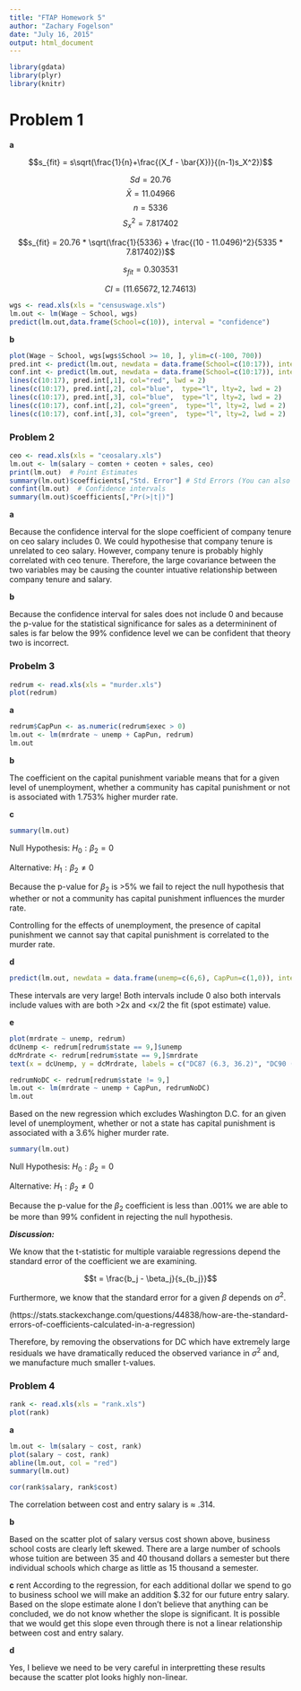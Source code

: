```yaml
---
title: "FTAP Homework 5"
author: "Zachary Fogelson"
date: "July 16, 2015"
output: html_document
---
```


```r
library(gdata)
library(plyr)
library(knitr)
```

# Problem 1

**a** 


$$s_{fit} = s\sqrt(\frac{1}{n}+\frac{(X_f - \bar{X})}{(n-1)s_X^2})$$

$$Sd = 20.76$$
$$\bar{X} = 11.04966$$
$$n = 5336$$
$$S_x^2 = 7.817402$$

$$s_{fit} = 20.76 * \sqrt(\frac{1}{5336} + \frac{(10 - 11.0496)^2}{5335 * 7.817402})$$

$$s_{fit} = 0.303531$$

$$CI = (11.65672, 12.74613)$$


```r
wgs <- read.xls(xls = "censuswage.xls")
lm.out <- lm(Wage ~ School, wgs)
predict(lm.out,data.frame(School=c(10)), interval = "confidence")
```


**b**

```r
plot(Wage ~ School, wgs[wgs$School >= 10, ], ylim=c(-100, 700))
pred.int <- predict(lm.out, newdata = data.frame(School=c(10:17)), interval = "predict")
conf.int <- predict(lm.out, newdata = data.frame(School=c(10:17)), interval = "confidence")
lines(c(10:17), pred.int[,1], col="red", lwd = 2)
lines(c(10:17), pred.int[,2], col="blue",  type="l", lty=2, lwd = 2)
lines(c(10:17), pred.int[,3], col="blue",  type="l", lty=2, lwd = 2)
lines(c(10:17), conf.int[,2], col="green",  type="l", lty=2, lwd = 2)
lines(c(10:17), conf.int[,3], col="green",  type="l", lty=2, lwd = 2)
```

### Problem 2

```r
ceo <- read.xls(xls = "ceosalary.xls")
lm.out <- lm(salary ~ comten + ceoten + sales, ceo)
print(lm.out)  # Point Estimates
summary(lm.out)$coefficients[,"Std. Error"] # Std Errors (You can also see this from sqrt(diag(vcov(lm.out))))
confint(lm.out)  # Confidence intervals
summary(lm.out)$coefficients[,"Pr(>|t|)"]
```

**a**

Because the confidence interval for the slope coefficient of company tenure on ceo salary includes 0. We could hypothesise that company tenure is unrelated to ceo salary. However, company tenure is probably highly correlated with ceo tenure. Therefore, the large covariance between the two variables may be causing the counter intuative relationship between company tenure and salary.

**b**

Because the confidence interval for sales does not include 0 and because the p-value for the statistical significance for sales as a determininent of sales is far below the 99% confidence level we can be confident that theory two is incorrect.


### Probelm 3

```r
redrum <- read.xls(xls = "murder.xls")
plot(redrum)
```

**a** 
```r
redrum$CapPun <- as.numeric(redrum$exec > 0)
lm.out <- lm(mrdrate ~ unemp + CapPun, redrum)
lm.out
```

**b**

The coefficient on the capital punishment variable means that for a given level of unemployment, whether a community has capital punishment or not is associated with 1.753% higher murder rate.

**c**

```r
summary(lm.out)
```

Null Hypothesis:
$H_0: \beta_{2} = 0$

Alternative:
$H_1: \beta_{2} \ne 0$


Because the p-value for $\beta_2$ is >5% we fail to reject the null hypothesis that whether or not a community has capital punishment influences the murder rate.

Controlling for the effects of unemployment, the presence of capital punishment we cannot say that capital punishment is correlated to the murder rate.

**d**

```r
predict(lm.out, newdata = data.frame(unemp=c(6,6), CapPun=c(1,0)), interval = "predict")
```

These intervals are very large! Both intervals include 0 also both intervals include values with are both \>2x and \<x\/2 the fit (spot estimate) value.

**e**

```r
plot(mrdrate ~ unemp, redrum)
dcUnemp <- redrum[redrum$state == 9,]$unemp
dcMrdrate <- redrum[redrum$state == 9,]$mrdrate
text(x = dcUnemp, y = dcMrdrate, labels = c("DC87 (6.3, 36.2)", "DC90 (6.6, 77.8)", "DC93 (8.5, 78.5)"), cex = .7, pos = 1)
```

```r
redrumNoDC <- redrum[redrum$state != 9,]
lm.out <- lm(mrdrate ~ unemp + CapPun, redrumNoDC)
lm.out
```

Based on the new regression which excludes Washington D.C. for an given level of unemployment, whether or not a state has capital punishment is associated with a 3.6% higher murder rate.

```r
summary(lm.out)
```

Null Hypothesis:
$H_0: \beta_{2} = 0$

Alternative:
$H_1: \beta_{2} \ne 0$

Because the p-value for the $\beta_2$ coefficient is less than .001% we are able to be more than 99% confident in rejecting the null hypothesis.

***Discussion:***

We know that the t-statistic for multiple varaiable regressions depend the standard error of the coefficient we are examining.

$$t = \frac{b_j - \beta_j}{s_{b_j}}$$

Furthermore, we know that the standard error for a given $\beta$ depends on $\sigma^2$.

(https://stats.stackexchange.com/questions/44838/how-are-the-standard-errors-of-coefficients-calculated-in-a-regression)

Therefore, by removing the observations for DC which have extremely large residuals we have dramatically reduced the observed variance in $\sigma^2$ and, we manufacture much smaller t-values.


### Problem 4

```r
rank <- read.xls(xls = "rank.xls")
plot(rank)
```

**a**

```r
lm.out <- lm(salary ~ cost, rank)
plot(salary ~ cost, rank)
abline(lm.out, col = "red")
summary(lm.out) 

cor(rank$salary, rank$cost)
```

The correlation between cost and entry salary is $\approx$ .314.

**b**

Based on the scatter plot of salary versus cost shown above, business school costs are clearly left skewed. There are a large number of schools whose tuition are between 35 and 40 thousand dollars a semester but there individual schools which charge as little as 15 thousand a semester.

**c**
rent
According to the regression, for each additional dollar we spend to go to business school we will make an addition $.32 for our future entry salary. Based on the slope estimate alone I don't believe that anything can be concluded, we do not know whether the slope is significant. It is possible that we would get this slope even through there is not a linear relationship between cost and entry salary.

**d**

Yes, I believe we need to be very careful in interpretting these results because the scatter plot looks highly non-linear.



